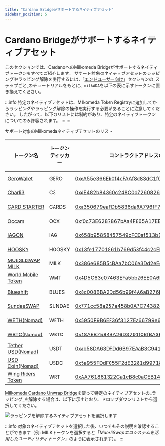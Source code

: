 ```yaml
---
title: "Cardano Bridgeがサポートするネイティブアセット"
sidebar_position: 5
---
```



# Cardano Bridgeがサポートするネイティブアセット

このセクションでは、CardanoへのMilkomeda Bridgeがサポートするネイティブトークンをすべてご紹介します。 サポート対象のネイティブアセットのラッピングやラッピング解除を実行するには、「[エンドユーザー向け](./)」セクションの_ステップごと_のチュートリアルをもとに、`milkADA`を以下の表に示すトークンに置き換えてください。

:::info
特定のネイティブアセットは、Milkomeda Token Registryに追加してからラッピングやラッピング解除の操作を実行する必要があることに注意してください。 したがって、以下のリストには制約があり、特定のネイティブトークンについてのみ許容されます。
::: :::

サポート対象のMilkomedaネイティブアセットのリスト

| トークン名                                               | トークンティッカー | コントラクトアドレスの詳細                                                                                                                                                       | トークンの種類 |
| --------------------------------------------------- | --------- | ------------------------------------------------------------------------------------------------------------------------------------------------------------------- | ------- |
| [GeroWallet](https://gerowallet.io/)                | GERO      | [0xeA55e366Eb0f4cFAAf8d83dC1fC7286F11b5b1cb](https://explorer-mainnet-cardano-evm.c1.milkomeda.com/address/0xeA55e366Eb0f4cFAAf8d83dC1fC7286F11b5b1cb/transactions) | ERC-20  |
| [Charli3](https://charli3.io/)                      | C3        | [0xdE482b84360c248C0d7260826a8B06a5A837235d](https://explorer-mainnet-cardano-evm.c1.milkomeda.com/address/0xdE482b84360c248C0d7260826a8B06a5A837235d/transactions) | ERC-20  |
| [CARD.STARTER](https://www.cardstarter.io/)         | CARDS     | [0xa350679eaFDb5836da9A796fF721a1fd8415c75F](https://explorer-mainnet-cardano-evm.c1.milkomeda.com/address/0xa350679eaFDb5836da9A796fF721a1fd8415c75F/transactions) | ERC-20  |
| [Occam](https://occam.fi/)                          | OCX       | [0xf0c73E6287867bAa4F865A17EE711ec989c78AC0](https://explorer-mainnet-cardano-evm.c1.milkomeda.com/address/0xf0c73E6287867bAa4F865A17EE711ec989c78AC0/transactions) | ERC-20  |
| [IAGON](https://iagon.com/)                         | IAG       | [0x658b95858457549cFC0af513b1b902aB0F6E6946](https://explorer-mainnet-cardano-evm.c1.milkomeda.com/address/0x658b95858457549cFC0af513b1b902aB0F6E6946/transactions) | ERC-20  |
| [HOOSKY](https://hosky.io/)                         | HOOSKY    | [0x13fe17701861b769d58f44c2cEBd918886d3D205](https://explorer-mainnet-cardano-evm.c1.milkomeda.com/address/0x13fe17701861b769d58f44c2cEBd918886d3D205/transactions) | ERC-20  |
| [MUESLISWAP MILK](https://muesliswap.com/)          | MILK      | [0x386e685B5cBAa7bC06e3Dd2eEcDC56105076e4Fa](https://explorer-mainnet-cardano-evm.c1.milkomeda.com/address/0x386e685B5cBAa7bC06e3Dd2eEcDC56105076e4Fa/transactions) | ERC-20  |
| [World Mobile Token](https://worldmobiletoken.com/) | WMT       | [0x4D5C63c07463EFa5bb26EE0A6D8C39dd0e3DaBD9](https://explorer-mainnet-cardano-evm.c1.milkomeda.com/address/0x4D5C63c07463EFa5bb26EE0A6D8C39dd0e3DaBD9/transactions) | ERC-20  |
| [Blueshift](https://blueshift.fi/)                  | BLUES     | [0x8c008BBA2Dd56b99f4A6aB276bE3a478cB075F0C](https://explorer-mainnet-cardano-evm.c1.milkomeda.com/address/0x8c008BBA2Dd56b99f4A6aB276bE3a478cB075F0C/transactions) | ERC-20  |
| [SundaeSWAP](https://sundaeswap.finance/)           | SUNDAE    | [0x771cc58a257a458b0A7C74382eA1C4EF856B80a8](https://explorer-mainnet-cardano-evm.c1.milkomeda.com/address/0x771cc58a257a458b0A7C74382eA1C4EF856B80a8/transactions) | ERC-20  |
| [WETH(Nomad)](https://app.nomad.xyz/)               | WETH      | [0x5950F9B6EF36f3127Ea66799e64D0ea1f5fdb9D1](https://explorer-mainnet-cardano-evm.c1.milkomeda.com/address/0x5950F9B6EF36f3127Ea66799e64D0ea1f5fdb9D1/transactions) | ERC-20  |
| [WBTC(Nomad)](https://app.nomad.xyz/)               | WBTC      | [0x48AEB7584BA26D3791f06fBA360dB435B3d7A174](https://explorer-mainnet-cardano-evm.c1.milkomeda.com/address/0x48AEB7584BA26D3791f06fBA360dB435B3d7A174/transactions) | ERC-20  |
| [Tether USD(Nomad)](https://app.nomad.xyz/)         | USDT      | [0xab58DA63DFDd6B97EAaB3C94165Ef6f43d951fb2](https://explorer-mainnet-cardano-evm.c1.milkomeda.com/address/0xab58DA63DFDd6B97EAaB3C94165Ef6f43d951fb2/transactions) | ERC-20  |
| [USD Coin(Nomad)](https://app.nomad.xyz/)           | USDC      | [0x5a955FDdF055F2dE3281d99718f5f1531744B102](https://explorer-mainnet-cardano-evm.c1.milkomeda.com/address/0x5a955FDdF055F2dE3281d99718f5f1531744B102/transactions) | ERC-20  |
| [Wing Riders Token](https://www.wingriders.com/)    | WRT       | [0xAA761861322Ca1cB8c0aCEB1471B3B5AF81de5A6](https://explorer-mainnet-cardano-evm.c1.milkomeda.com/address/0xAA761861322Ca1cB8c0aCEB1471B3B5AF81de5A6/transactions) | ERC-20  |

[Milkomeda Cardano Unwrap Bridge](https://cardano-bridge.milkomeda.com/bridge)を使って特定のネイティブアセットの_ラッピング_を解除する場合は、以下に示すとおり、ドロップダウンリストから選択してください。

<img className="img-full" src={nativeAssetUnwrapping} alt="ラッピングを解除するネイティブアセットを選択します" />

:::info 対象のネイティブアセットを選択した後、いつでもその説明を確認することができます（例: MILKトークンを選択すると「_MuesliSwapエコシステムを活用したユーティリティトークン_」のように表示されます）。 :::
